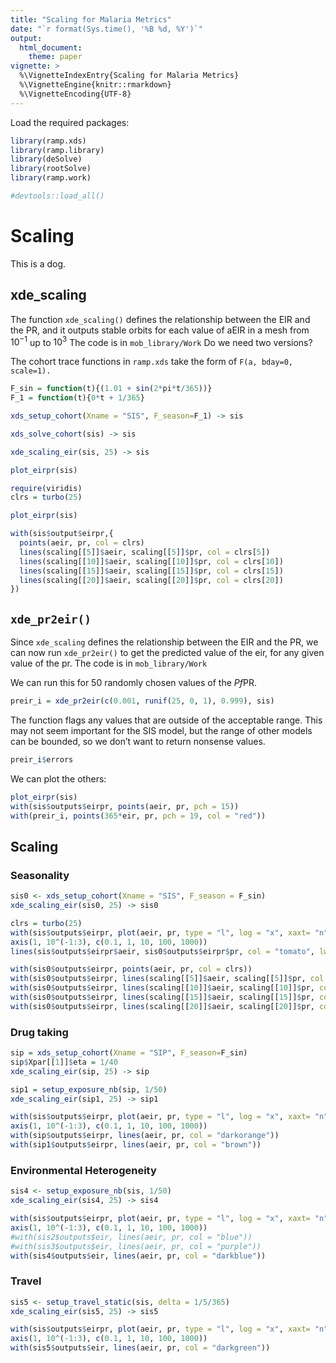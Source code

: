 ```yaml
---
title: "Scaling for Malaria Metrics" 
date: "`r format(Sys.time(), '%B %d, %Y')`"
output:
  html_document: 
    theme: paper 
vignette: >
  %\VignetteIndexEntry{Scaling for Malaria Metrics}
  %\VignetteEngine{knitr::rmarkdown}
  %\VignetteEncoding{UTF-8}
---
```



Load the required packages:

```r
library(ramp.xds)
library(ramp.library)
library(deSolve)
library(rootSolve)
library(ramp.work)
```

```r
#devtools::load_all()
```

# Scaling

This is a dog.

## xde_scaling 

The function `xde_scaling()` defines the relationship between the EIR and the PR, and it outputs stable orbits for each value of aEIR in a mesh from $10^{-1}$ up to $10^{3}$ The code is in `mob_library/Work`
Do we need two versions?

The cohort trace functions in `ramp.xds` take the form of `F(a, bday=0, scale=1).` 

```r
F_sin = function(t){(1.01 + sin(2*pi*t/365))}
F_1 = function(t){0*t + 1/365}
```

```r
xds_setup_cohort(Xname = "SIS", F_season=F_1) -> sis
```

```r
xds_solve_cohort(sis) -> sis
```

```r
xde_scaling_eir(sis, 25) -> sis
```

```r
plot_eirpr(sis)
```

```r
require(viridis)
clrs = turbo(25)
```

```r
plot_eirpr(sis)

with(sis$output$eirpr,{
  points(aeir, pr, col = clrs)
  lines(scaling[[5]]$aeir, scaling[[5]]$pr, col = clrs[5])
  lines(scaling[[10]]$aeir, scaling[[10]]$pr, col = clrs[10])
  lines(scaling[[15]]$aeir, scaling[[15]]$pr, col = clrs[15])
  lines(scaling[[20]]$aeir, scaling[[20]]$pr, col = clrs[20])
})
```

## `xde_pr2eir()`

Since `xde_scaling` defines the relationship between the EIR and the PR, we can now run `xde_pr2eir()` to get the predicted value of the eir, for any given value of the pr. The code is in `mob_library/Work`


We can run this for 50 randomly chosen values of the *Pf*PR. 

```r
preir_i = xde_pr2eir(c(0.001, runif(25, 0, 1), 0.999), sis)
```

The function flags any values that are outside of the acceptable range. This may not seem important for the SIS model, but the range of other models can be bounded, so we don't want to return nonsense values.  

```r
preir_i$errors
```

We can plot the others:  

```r
plot_eirpr(sis)
with(sis$outputs$eirpr, points(aeir, pr, pch = 15))
with(preir_i, points(365*eir, pr, pch = 19, col = "red"))
```


## Scaling {.tabset}

### Seasonality

```r
sis0 <- xds_setup_cohort(Xname = "SIS", F_season = F_sin)
xde_scaling_eir(sis0, 25) -> sis0
```


```r
clrs = turbo(25)
with(sis$outputs$eirpr, plot(aeir, pr, type = "l", log = "x", xaxt= "n", xlab = "aEIR", ylab = "PR"))
axis(1, 10^(-1:3), c(0.1, 1, 10, 100, 1000))
lines(sis$outputs$eirpr$aeir, sis0$outputs$eirpr$pr, col = "tomato", lwd=2) 

with(sis0$outputs$eirpr, points(aeir, pr, col = clrs))
with(sis0$outputs$eirpr, lines(scaling[[5]]$aeir, scaling[[5]]$pr, col = clrs[5]))
with(sis0$outputs$eirpr, lines(scaling[[10]]$aeir, scaling[[10]]$pr, col = clrs[10]))
with(sis0$outputs$eirpr, lines(scaling[[15]]$aeir, scaling[[15]]$pr, col = clrs[15]))
with(sis0$outputs$eirpr, lines(scaling[[20]]$aeir, scaling[[20]]$pr, col = clrs[20]))
```

### Drug taking 

```r
sip = xds_setup_cohort(Xname = "SIP", F_season=F_sin)
sip$Xpar[[1]]$eta = 1/40
xde_scaling_eir(sip, 25) -> sip
```


```r
sip1 = setup_exposure_nb(sip, 1/50)
xde_scaling_eir(sip1, 25) -> sip1
```

```r
with(sis$outputs$eirpr, plot(aeir, pr, type = "l", log = "x", xaxt= "n", xlab = "aEIR", ylab = "PR"))
axis(1, 10^(-1:3), c(0.1, 1, 10, 100, 1000))
with(sip$outputs$eirpr, lines(aeir, pr, col = "darkorange"))
with(sip1$outputs$eirpr, lines(aeir, pr, col = "brown"))
``` 

### Environmental Heterogeneity 

```r
sis4 <- setup_exposure_nb(sis, 1/50)
xde_scaling_eir(sis4, 25) -> sis4
```

```r
with(sis$outputs$eirpr, plot(aeir, pr, type = "l", log = "x", xaxt= "n", xlab = "aEIR", ylab = "PR"))
axis(1, 10^(-1:3), c(0.1, 1, 10, 100, 1000))
#with(sis2$outputs$eir, lines(aeir, pr, col = "blue"))
#with(sis3$outputs$eir, lines(aeir, pr, col = "purple"))
with(sis4$outputs$eir, lines(aeir, pr, col = "darkblue"))
```

### Travel

```r
sis5 <- setup_travel_static(sis, delta = 1/5/365)
xde_scaling_eir(sis5, 25) -> sis5
```


```r
with(sis$outputs$eirpr, plot(aeir, pr, type = "l", log = "x", xaxt= "n", xlab = "aEIR", ylab = "PR"))
axis(1, 10^(-1:3), c(0.1, 1, 10, 100, 1000))
with(sis5$outputs$eir, lines(aeir, pr, col = "darkgreen")) 
```

